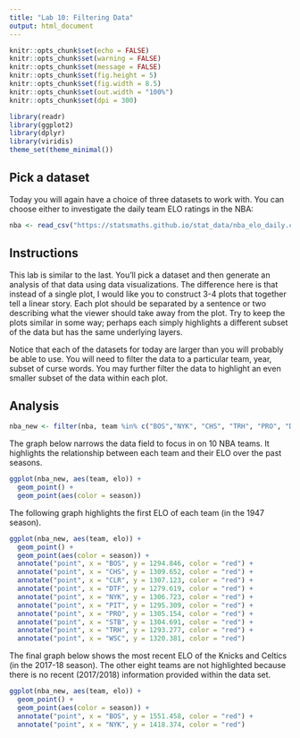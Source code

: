 ```yaml
---
title: "Lab 10: Filtering Data"
output: html_document
---
```


```r
knitr::opts_chunk$set(echo = FALSE)
knitr::opts_chunk$set(warning = FALSE)
knitr::opts_chunk$set(message = FALSE)
knitr::opts_chunk$set(fig.height = 5)
knitr::opts_chunk$set(fig.width = 8.5)
knitr::opts_chunk$set(out.width = "100%")
knitr::opts_chunk$set(dpi = 300)

library(readr)
library(ggplot2)
library(dplyr)
library(viridis)
theme_set(theme_minimal())
```

## Pick a dataset

Today you will again have a choice of three datasets to work with. You can
choose either to investigate the daily team ELO ratings in the NBA:

```r
nba <- read_csv("https://statsmaths.github.io/stat_data/nba_elo_daily.csv")
```

## Instructions

This lab is similar to the last. You'll pick a dataset and then generate an
analysis of that data using data visualizations. The difference here is that
instead of a single plot, I would like you to construct 3-4 plots that
together tell a linear story. Each plot should be separated by a sentence or
two describing what the viewer should take away from the plot. Try to keep the
plots similar in some way; perhaps each simply highlights a different subset
of the data but has the same underlying layers.

Notice that each of the datasets for today are larger than you will probably
be able to use. You will need to filter the data to a particular team, year,
subset of curse words. You may further filter the data to highlight an even
smaller subset of the data within each plot.

## Analysis

```r
nba_new <- filter(nba, team %in% c("BOS","NYK", "CHS", "TRH", "PRO", "DTF", "PIT", "WSC", "CLR", "STB"))
```

The graph below narrows the data field to focus in on 10 NBA teams. It highlights the relationship between each team and their ELO over the past seasons.

```r
ggplot(nba_new, aes(team, elo)) +
  geom_point() +
  geom_point(aes(color = season))
```

The following graph highlights the first ELO of each team (in the 1947 season). 

```r
ggplot(nba_new, aes(team, elo)) +
  geom_point() +
  geom_point(aes(color = season)) +
  annotate("point", x = "BOS", y = 1294.846, color = "red") +
  annotate("point", x = "CHS", y = 1309.652, color = "red") +
  annotate("point", x = "CLR", y = 1307.123, color = "red") +
  annotate("point", x = "DTF", y = 1279.619, color = "red") +
  annotate("point", x = "NYK", y = 1306.723, color = "red") +
  annotate("point", x = "PIT", y = 1295.309, color = "red") +
  annotate("point", x = "PRO", y = 1305.154, color = "red") +
  annotate("point", x = "STB", y = 1304.691, color = "red") +
  annotate("point", x = "TRH", y = 1293.277, color = "red") +
  annotate("point", x = "WSC", y = 1320.381, color = "red")
```

The final graph below shows the most recent ELO of the Knicks and Celtics (in the 2017-18 season). The other eight teams are not highlighted because there is no recent (2017/2018) information provided within the data set.

```r
ggplot(nba_new, aes(team, elo)) +
  geom_point() +
  geom_point(aes(color = season)) +
  annotate("point", x = "BOS", y = 1551.458, color = "red") +
  annotate("point", x = "NYK", y = 1418.374, color = "red")
```


